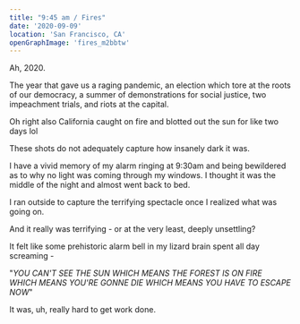 ```yaml
---
title: "9:45 am / Fires"
date: '2020-09-09'
location: 'San Francisco, CA'
openGraphImage: 'fires_m2bbtw'
---
```


<InteractiveImage image_id="fires_m2bbtw" />

Ah, 2020.

The year that gave us a raging pandemic, an election which tore at the roots of our democracy, a summer of demonstrations for social justice, two impeachment trials, and riots at the capital. 

Oh right also California caught on fire and blotted out the sun for like two days lol

<InteractiveImage image_id="fires-0_tjijrk" />

These shots do not adequately capture how insanely dark it was.

I have a vivid memory of my alarm ringing at 9:30am and being bewildered as to why no light was coming through my windows. I thought it was the middle of the night and almost went back to bed.

<InteractiveImage image_id="fires-3_dmvsyy" />

I ran outside to capture the terrifying spectacle once I realized what was going on.

<BelowTheFold>
  <InteractiveImage image_id="fires-4_qrl2rj" />

And it really was terrifying - or at the very least, deeply unsettling?

It felt like some prehistoric alarm bell in my lizard brain spent all day screaming -

"*YOU CAN'T SEE THE SUN WHICH MEANS THE FOREST IS ON FIRE WHICH MEANS YOU'RE GONNE DIE WHICH MEANS YOU HAVE TO ESCAPE NOW*"

  <InteractiveImage image_id="fires-5_i8km5q" />

It was, uh, really hard to get work done.

</BelowTheFold>